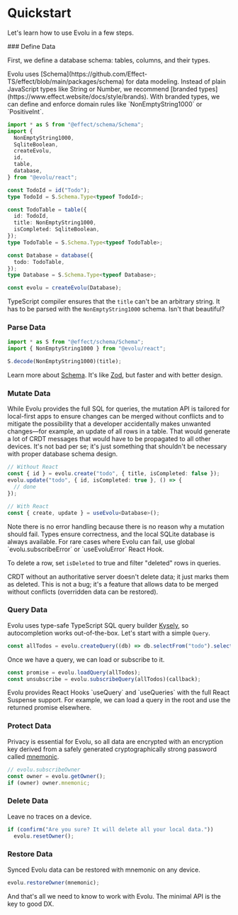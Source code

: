 
# Quickstart

Let's learn how to use Evolu in a few steps.

<Steps>
### Define Data

First, we define a database schema: tables, columns, and their types.

<Callout>
  Evolu uses
  [Schema](https://github.com/Effect-TS/effect/blob/main/packages/schema) for
  data modeling. Instead of plain JavaScript types like String or Number, we
  recommend [branded types](https://www.effect.website/docs/style/brands). With
  branded types, we can define and enforce domain rules like
  `NonEmptyString1000` or `PositiveInt`.
</Callout>

```ts
import * as S from "@effect/schema/Schema";
import {
  NonEmptyString1000,
  SqliteBoolean,
  createEvolu,
  id,
  table,
  database,
} from "@evolu/react";

const TodoId = id("Todo");
type TodoId = S.Schema.Type<typeof TodoId>;

const TodoTable = table({
  id: TodoId,
  title: NonEmptyString1000,
  isCompleted: SqliteBoolean,
});
type TodoTable = S.Schema.Type<typeof TodoTable>;

const Database = database({
  todo: TodoTable,
});
type Database = S.Schema.Type<typeof Database>;

const evolu = createEvolu(Database);
```

TypeScript compiler ensures that the `title` can't be an arbitrary string.
It has to be parsed with the `NonEmptyString1000` schema. Isn't that beautiful?

### Parse Data

```ts
import * as S from "@effect/schema/Schema";
import { NonEmptyString1000 } from "@evolu/react";

S.decode(NonEmptyString1000)(title);
```

Learn more about [Schema](https://github.com/Effect-TS/effect/blob/main/packages/schema).
It's like [Zod](https://zod.dev), but faster and with better design.

### Mutate Data

While Evolu provides the full SQL for queries, the mutation API is tailored for
local-first apps to ensure changes can be merged without conflicts and to mitigate
the possibility that a developer accidentally makes unwanted changes—for example,
an update of all rows in a table. That would generate a lot of CRDT messages that
would have to be propagated to all other devices. It's not bad per se; it's just
something that shouldn't be necessary with proper database schema design.

```ts
// Without React
const { id } = evolu.create("todo", { title, isCompleted: false });
evolu.update("todo", { id, isCompleted: true }, () => {
  // done
});

// With React
const { create, update } = useEvolu<Database>();
```

<Callout type="info">
  Note there is no error handling because there is no reason why a mutation
  should fail. Types ensure correctness, and the local SQLite database is always
  available. For rare cases where Evolu can fail, use global
  `evolu.subscribeError` or `useEvoluError` React Hook.
</Callout>

To delete a row, set `isDeleted` to true and filter "deleted" rows in queries.

<Callout>
  CRDT without an authoritative server doesn't delete data; it just marks them
  as deleted. This is not a bug; it's a feature that allows data to be merged
  without conflicts (overridden data can be restored).
</Callout>

### Query Data

Evolu uses type-safe TypeScript SQL query builder
[Kysely](https://github.com/koskimas/kysely), so autocompletion works
out-of-the-box. Let's start with a simple `Query`.

```ts
const allTodos = evolu.createQuery((db) => db.selectFrom("todo").selectAll());
```

Once we have a query, we can load or subscribe to it.

```ts
const promise = evolu.loadQuery(allTodos);
const unsubscribe = evolu.subscribeQuery(allTodos)(callback);
```

<Callout>
  Evolu provides React Hooks `useQuery` and `useQueries` with the full React
  Suspense support. For example, we can load a query in the root and use the
  returned promise elsewhere.
</Callout>

### Protect Data

Privacy is essential for Evolu, so all data are encrypted with an encryption key
derived from a safely generated cryptographically strong password called
[mnemonic](https://github.com/bitcoin/bips/blob/master/bip-0039.mediawiki).

```ts
// evolu.subscribeOwner
const owner = evolu.getOwner();
if (owner) owner.mnemonic;
```

### Delete Data

Leave no traces on a device.

```ts
if (confirm("Are you sure? It will delete all your local data."))
  evolu.resetOwner();
```

### Restore Data

Synced Evolu data can be restored with mnemonic on any device.

```ts
evolu.restoreOwner(mnemonic);
```

</Steps>

And that's all we need to know to work with Evolu. The minimal API is the key
to good DX.
